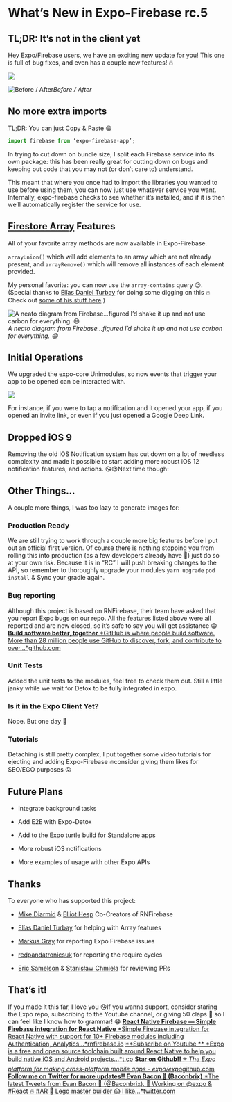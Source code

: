 # What’s New in Expo-Firebase rc.5


## TL;DR: It’s not in the client yet

Hey Expo/Firebase users, we have an exciting new update for you! This one is full of bug fixes, and even has a couple new features! 🔥

![](./images/1zfqW_eScSZhkcxuNHho8Mw.png)

![Before / After](./images/1KCkjvFidiM8t-WJkyNSH2A.png)_Before / After_

## No more extra imports

TL;DR: You can just Copy & Paste 😁

```js
import firebase from ‘expo-firebase-app’;
```

In trying to cut down on bundle size, I split each Firebase service into its own package: this has been really great for cutting down on bugs and keeping out code that you may not (or don’t care to) understand.

This meant that where you once had to import the libraries you wanted to use before using them, you can now just use whatever service you want. Internally, expo-firebase checks to see whether it’s installed, and if it is then we’ll automatically register the service for use.

## [Firestore Array](https://firebase.googleblog.com/2018/08/better-arrays-in-cloud-firestore.html) Features

All of your favorite array methods are now available in Expo-Firebase.

`arrayUnion()` which will add elements to an array which are not already present, and `arrayRemove()` which will remove all instances of each element provided.

My personal favorite: you can now use the `array-contains` query 😍. (Special thanks to [Elías Daniel Turbay](https://twitter.com/eliasturbay) for doing some digging on this 🔥 Check out [some of his stuff here](https://blog.expo.io/expo-featured-developer-elias-turbay-27b0f59f6938).)

![A neato diagram from Firebase…figured I’d shake it up and not use carbon for everything. 😅](./images/1xinSdnexbRLd_f1TGFRDDg.png)_A neato diagram from Firebase…figured I’d shake it up and not use carbon for everything. 😅_

## Initial Operations

We upgraded the expo-core Unimodules, so now events that trigger your app to be opened can be interacted with.

![](./images/1L8erAi5CJbw1sucQSbpXOQ.png)

For instance, if you were to tap a notification and it opened your app, if you opened an invite link, or even if you just opened a Google Deep Link.

## Dropped iOS 9

Removing the old iOS Notification system has cut down on a lot of needless complexity and made it possible to start adding more robust iOS 12 notification features, and actions. 😘😍Next time though:

<Tweet url="https://twitter.com/Baconbrix/status/1062902710305865730" />

## Other Things…

A couple more things, I was too lazy to generate images for:

### Production Ready

We are still trying to work through a couple more big features before I put out an official first version. Of course there is nothing stopping you from rolling this into production (as a few developers already have 🧡) just do so at your own risk. Because it is in “RC” I will push breaking changes to the API, so remember to thoroughly upgrade your modules `yarn upgrade` `pod install` & Sync your gradle again.

### Bug reporting

Although this project is based on RNFirebase, their team have asked that you report Expo bugs on our repo. All the features listed above were all reported and are now closed, so it’s safe to say you will get assistance 😁
[**Build software better, together**
*GitHub is where people build software. More than 28 million people use GitHub to discover, fork, and contribute to over…*github.com](https://github.com/expo/expo/issues/new)

### Unit Tests

Added the unit tests to the modules, feel free to check them out. Still a little janky while we wait for Detox to be fully integrated in expo.

### Is it in the Expo Client Yet?

Nope. But one day 💙

### Tutorials

Detaching is still pretty complex, I put together some video tutorials for ejecting and adding Expo-Firebase 🔥consider giving them likes for SEO/EGO purposes 😜

<YouTube url="https://www.youtube.com/watch?v=pbHlXa3sCPw" />

## Future Plans

- Integrate background tasks

- Add E2E with Expo-Detox

- Add to the Expo turtle build for Standalone apps

- More robust iOS notifications

- More examples of usage with other Expo APIs

## Thanks

To everyone who has supported this project:

- [Mike Diarmid](https://twitter.com/mikediarmid) & [Elliot Hesp](https://twitter.com/elliothesp) Co-Creators of RNFirebase

- [Elías Daniel Turbay](https://twitter.com/eliasturbay) for helping with Array features

- [Markus Gray](https://github.com/cryptixcoder) for reporting Expo Firebase issues

- [redpandatronicsuk](http://github.com/redpandatronicsuk) for reporting the require cycles

- [Eric Samelson](https://medium.com/@esamelson-expo) & [Stanisław Chmiela](https://twitter.com/sjchmiela) for reviewing PRs

## That’s it!

If you made it this far, I love you 😘If you wanna support, consider staring the Expo repo, subscribing to the Youtube channel, or giving 50 claps 👏 so I can feel like I know how to grammar! 😁
[**React Native Firebase — Simple Firebase integration for React Native**
*Simple Firebase integration for React Native with support for 10+ Firebase modules including Authentication, Analytics…*rnfirebase.io](https://rnfirebase.io/)
[**Subscribe on Youtube **
*Expo is a free and open source toolchain built around React Native to help you build native iOS and Android projects…*t.co](https://t.co/9prx8STLwx)
[**Star on Github!! ⭐️**
*The Expo platform for making cross-platform mobile apps - expo/expo*github.com](https://github.com/expo/expo)
[**Follow me on Twitter for more updates!! Evan Bacon 🥓 (Baconbrix)**
*The latest Tweets from Evan Bacon 🥓 (@Baconbrix). 💙 Working on @expo & #React 🔥 #AR 🥓 Lego master builder 😱 I like…*twitter.com](https://twitter.com/baconbrix)
